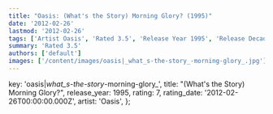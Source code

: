 ```yaml
---
title: "Oasis: (What's the Story) Morning Glory? (1995)"
date: '2012-02-26'
lastmod: '2012-02-26'
tags: ['Artist Oasis', 'Rated 3.5', 'Release Year 1995', 'Release Decade 1990']
summary: 'Rated 3.5'
authors: ['default']
images: ['/content/images/oasis|_what_s-the-story_-morning-glory_.jpg']
---
```


  key: 'oasis|_what_s-the-story_-morning-glory_',
  title: "(What's the Story) Morning Glory?",
  release_year: 1995,
  rating: 7,
  rating_date: '2012-02-26T00:00:00.000Z',
  artist: 'Oasis',
};

<MusicRating data={data} />
